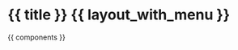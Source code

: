 {{ title }} {{ layout_with_menu }}
=========================================

<!-- Page created on {{ date }} -->
{{ components }}
